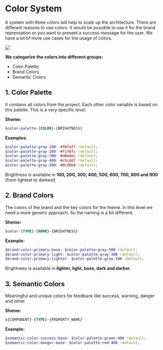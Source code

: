 
<Meta title='1.Docs|04-Color System'/>

# Color System
A system with three colors will help to scale up the architecture. There are different reasons to use colors. It would be possible to use it for the brand reprensation or you want to present a success message for the user. We have a lot of more use cases for the usage of colors.

<img src={imgColorSystem} />

**We categorize the colors into different groups:**
* Color Palette
* Brand Colors
* Semantic Colors

## 1. Color Palette
It contains all colors from the project. Each other color variable is based on this palette. This is a very specific level.

**Sheme:**

````scss
$color-palette-{COLOR}-{BRIGHTNESS}
````

**Examples:**

````scss
$color-palette-gray-100: #f6faff !default;
$color-palette-gray-200: #f1f6fc !default;
$color-palette-gray-300: #d8e0ec !default;
$color-palette-gray-400: #c5cdd7 !default;
$color-palette-gray-500: #8c9bb0 !default;
````

Brightness is available in **100, 200, 300, 400, 500, 600, 700, 800 and 900** (from lightest to darkest)

## 2. Brand Colors
The colors of the brand and the key colors for the theme. In this level we need a more generic approach. So the naming is a bit different.

**Sheme:**

````scss
$color-{TYPE}-{NAME}-{BRIGHTNESS}
````

**Example:**

````scss
$brand-color-primary-base: $color-palette-gray-500 !default;
$brand-color-primary-light: $color-palette-gray-300 !default;
$brand-color-primary-lighter: $color-palette-gray-100 !default;
````

Brightness is available in **lighter, light, base, dark and darker.**

## 3. Semantic Colors
Meaningful and unique colors for feedback like success, warning, danger and other.

**Sheme:**

````scss
${COMPONENT}-{TYPE}-{PROPERTY_NAME}
````

**Example:**

````scss
$semantic-color-success-base: $color-palette-green-400 !default;
$semantic-color-danger-base: $color-palette-red-400 !default;
````
